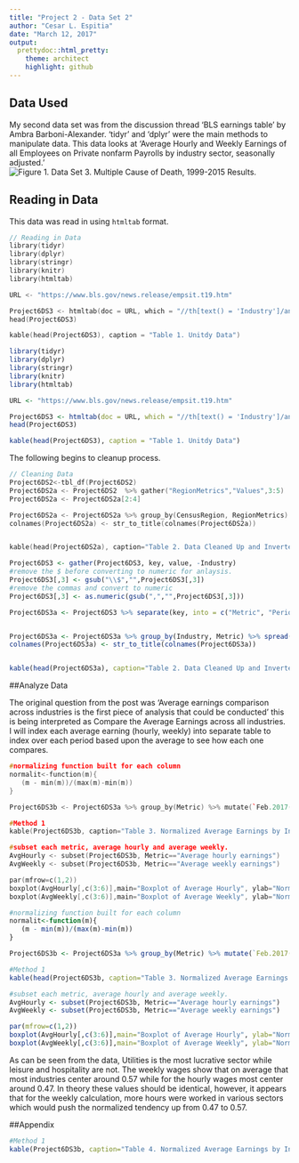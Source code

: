 ```yaml
---
title: "Project 2 - Data Set 2"
author: "Cesar L. Espitia"
date: "March 12, 2017"
output:
  prettydoc::html_pretty:
    theme: architect
    highlight: github
---
```


## Data Used

My second data set was from the discussion thread 'BLS earnings table' by Ambra Barboni-Alexander.  'tidyr' and 'dplyr' were the main methods to manipulate data.  This data looks at 'Average Hourly and Weekly Earnings of all Employees on Private nonfarm Payrolls by industry sector, seasonally adjusted.'
![Figure 1.  Data Set 3. Multiple Cause of Death, 1999-2015 Results.  ](/Users/cesarespitia/Documents/CUNYMSDA/Data 607/CUNYDATA607/Project 2/DataSet2.png)

## Reading in Data

This data was read in using `htmltab` format.  

```cpp
// Reading in Data
library(tidyr)
library(dplyr)
library(stringr)
library(knitr)
library(htmltab)

URL <- "https://www.bls.gov/news.release/empsit.t19.htm"

Project6DS3 <- htmltab(doc = URL, which = "//th[text() = 'Industry']/ancestor::table")
head(Project6DS3)

kable(head(Project6DS3), caption = "Table 1. Unitdy Data")
```


```r
library(tidyr)
library(dplyr)
library(stringr)
library(knitr)
library(htmltab)

URL <- "https://www.bls.gov/news.release/empsit.t19.htm"

Project6DS3 <- htmltab(doc = URL, which = "//th[text() = 'Industry']/ancestor::table")
head(Project6DS3)

kable(head(Project6DS3), caption = "Table 1. Unitdy Data")
```


The following begins to cleanup process.

```cpp
// Cleaning Data
Project6DS2<-tbl_df(Project6DS2)
Project6DS2a <- Project6DS2  %>% gather("RegionMetrics","Values",3:5)
Project6DS2a <- Project6DS2a[2:4]

Project6DS2a <- Project6DS2a %>% group_by(CensusRegion, RegionMetrics) %>% spread(CensusRegion, Values)
colnames(Project6DS2a) <- str_to_title(colnames(Project6DS2a))


kable(head(Project6DS2a), caption="Table 2. Data Cleaned Up and Inverted for Analysis")
```

```r

Project6DS3 <- gather(Project6DS3, key, value, -Industry)
#remove the $ before converting to numeric for anlaysis.
Project6DS3[,3] <- gsub("\\$","",Project6DS3[,3])
#remove the commas and convert to numeric
Project6DS3[,3] <- as.numeric(gsub(",","",Project6DS3[,3]))

Project6DS3a <- Project6DS3 %>% separate(key, into = c("Metric", "Period"), sep = " >> ")


Project6DS3a <- Project6DS3a %>% group_by(Industry, Metric) %>% spread(Period, value)
colnames(Project6DS3a) <- str_to_title(colnames(Project6DS3a))


kable(head(Project6DS3a), caption="Table 2. Data Cleaned Up and Inverted for Analysis")

```


##Analyze Data

The original question from the post was 'Average earnings comparison across industries is the first piece of analysis that could be conducted' this is being interpreted as Compare the Average Earnings across all industries.  I will index each average earning (hourly, weekly) into separate table to index over each period based upon the average to see how each one compares.  

```cpp
#normalizing function built for each column
normalit<-function(m){
   (m - min(m))/(max(m)-min(m))
}

Project6DS3b <- Project6DS3a %>% group_by(Metric) %>% mutate(`Feb.2017(P)` = normalit(`Feb.2017(P)`), `Jan.2017(P)` = normalit(`Jan.2017(P)`), `Dec.2016` = normalit(`Dec.2016`), `Feb.2016` = normalit(`Feb.2016`))

#Method 1
kable(Project6DS3b, caption="Table 3. Normalized Average Earnings by Industry")

#subset each metric, average hourly and average weekly.
AvgHourly <- subset(Project6DS3b, Metric=="Average hourly earnings")
AvgWeekly <- subset(Project6DS3b, Metric=="Average weekly earnings")

par(mfrow=c(1,2))
boxplot(AvgHourly[,c(3:6)],main="Boxplot of Average Hourly", ylab="Normalized Earnings for All Industries", xlab="Periods")
boxplot(AvgWeekly[,c(3:6)],main="Boxplot of Average Weekly", ylab="Normalized Earnings for All Industries", xlab="Periods")


```

```r

#normalizing function built for each column
normalit<-function(m){
   (m - min(m))/(max(m)-min(m))
}

Project6DS3b <- Project6DS3a %>% group_by(Metric) %>% mutate(`Feb.2017(P)` = normalit(`Feb.2017(P)`), `Jan.2017(P)` = normalit(`Jan.2017(P)`), `Dec.2016` = normalit(`Dec.2016`), `Feb.2016` = normalit(`Feb.2016`))

#Method 1
kable(head(Project6DS3b, caption="Table 3. Normalized Average Earnings by Industry - preview"))

#subset each metric, average hourly and average weekly.
AvgHourly <- subset(Project6DS3b, Metric=="Average hourly earnings")
AvgWeekly <- subset(Project6DS3b, Metric=="Average weekly earnings")

par(mfrow=c(1,2))
boxplot(AvgHourly[,c(3:6)],main="Boxplot of Average Hourly", ylab="Normalized Earnings for All Industries", xlab="Periods")
boxplot(AvgWeekly[,c(3:6)],main="Boxplot of Average Weekly", ylab="Normalized Earnings for All Industries", xlab="Periods")

```

As can be seen from the data, Utilities is the most lucrative sector while leisure and hospitality are not. The weekly wages show that on average that most industries center around 0.57 while for the hourly wages most center around 0.47.  In theory these values should be identical, however, it appears that for the weekly calculation, more hours were worked in various sectors which would push the normalized tendency up from 0.47 to 0.57.


##Appendix

```r

#Method 1
kable(Project6DS3b, caption="Table 4. Normalized Average Earnings by Industry - FULL")

```